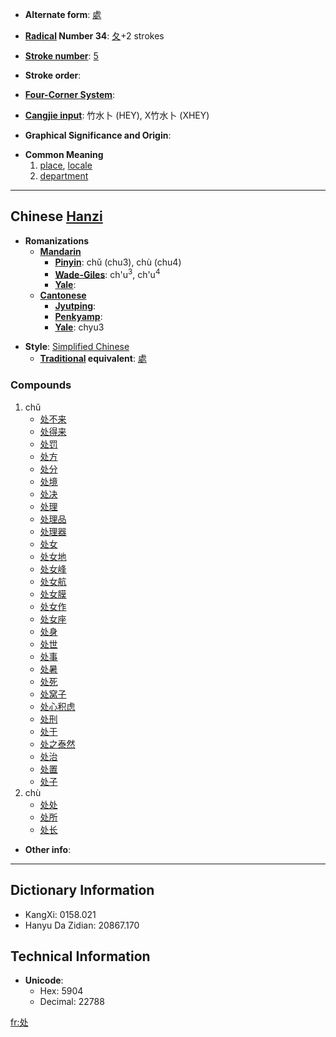 * '''Alternate form''': [[處]]

* '''[[Wiktionary:Chinese radical index| Radical]] Number 34''': [[Wiktionary:Chinese radical index 夂|夂]]+2 strokes

* '''[[Wiktionary:Chinese total strokes index|Stroke number]]''': [[Wiktionary:Chinese total strokes index 5|5]]

* '''Stroke order''': 

* '''[[Wiktionary:Chinese four corner index|Four-Corner System]]''': 

* '''[[Wiktionary:Chinese Cangjie index|Cangjie input]]''': 竹水卜 (HEY), X竹水卜 (XHEY)

* '''Graphical Significance and Origin''': 

* '''Common Meaning'''
*# [[place]], [[locale]]
*# [[department]]

----

== Chinese [[Hanzi]] ==

* '''Romanizations'''
** '''[[Mandarin]]'''
*** '''[[Pinyin]]''': chǔ (chu3), chù (chu4)
*** '''[[Wade-Giles]]''': ch'u<sup>3</sup>, ch'u<sup>4</sup>
*** '''[[Yale]]''': 
** '''[[Cantonese]]'''
*** '''[[Jyutping]]''':
*** '''[[Penkyamp]]''': 
*** '''[[Yale]]''': chyu3

* '''Style''': [[Simplified Chinese]] 
** '''[[Traditional Chinese|Traditional]] equivalent''': [[處]]

===Compounds===
#chǔ
#*[[处不来]]
#*[[处得来]]
#*[[处罚]]
#*[[处方]]
#*[[处分]]
#*[[处境]]
#*[[处决]]
#*[[处理]]
#*[[处理品]]
#*[[处理器]]
#*[[处女]]
#*[[处女地]]
#*[[处女峰]]
#*[[处女航]]
#*[[处女膜]]
#*[[处女作]]
#*[[处女座]]
#*[[处身]]
#*[[处世]]
#*[[处事]]
#*[[处暑]]
#*[[处死]]
#*[[处窝子]]
#*[[处心积虑]]
#*[[处刑]]
#*[[处于]]
#*[[处之泰然]]
#*[[处治]]
#*[[处置]]
#*[[处子]]
#chù
#*[[处处]]
#*[[处所]]
#*[[处长]]

* '''Other info''': 

----

== Dictionary Information ==

* KangXi: 0158.021
* Hanyu Da Zidian: 20867.170

== Technical Information ==

* '''Unicode''':
** Hex: 5904
** Decimal: 22788

[[fr:处]]